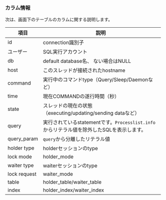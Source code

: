 ### カラム情報

次は、画面下のテーブルのカラムに関する説明します。

| 項目           | 説明                                                          |
| ------------ | ----------------------------------------------------------- |
| id           | connection識別子                                               |
| ユーザー         | SQL実行アカウント                                                  |
| db           | default database名、 ない場合はNULL                                |
| host         | このスレッドが接続されたhostname                                        |
| command      | 実行中のコマンドtype（Query/Sleep/Daemonなど）                          |
| time         | 現在COMMANDの遂行時間（秒）                                           |
| state        | スレッドの現在の状態（executing/updating/sending dataなど）               |
| query        | 実行されているstatementです。`Processlist.info`からリテラル値を除外したSQLを表示します。 |
| query_param  | `query`から分離したリテラル値                                          |
| holder type  | holderセッションのtype                                            |
| lock mode    | holder_mode                                                 |
| waiter type  | waiterセッションのtype                                            |
| lock request | waiter_mode                                                 |
| table        | holder_table/waiter_table                                   |
| index        | holder_index/waiter_index                                   |
